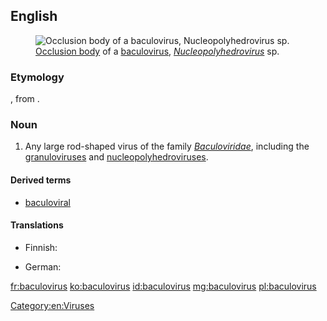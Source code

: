==English==
{{wikipedia}}
[[Image:Baculovirus.jpg|thumb|[[occlusion body|Occlusion body]] of a [[baculovirus]], ''[[Nucleopolyhedrovirus]]'' sp.]]

===Etymology===

{{prefix|baculo|virus|lang=en}}, from {{etyl|la|en}} {{term|lang=la|baculum||rod}}.

===Noun===
{{en-noun|es}}

# Any large rod-shaped virus of the family ''[[Baculoviridae]]'', including the [[granulovirus]]es and [[nucleopolyhedrovirus]]es.

====Derived terms====
* [[baculoviral]]

====Translations====
{{trans-top|virus of the Baculoviridae}}
* Finnish: {{t|fi|bakulovirus}}
{{trans-mid}}
* German: {{t|de|Baculovirus|n}}
{{trans-bottom}}

[[Category:en:Viruses]]

[[fr:baculovirus]]
[[ko:baculovirus]]
[[id:baculovirus]]
[[mg:baculovirus]]
[[pl:baculovirus]]